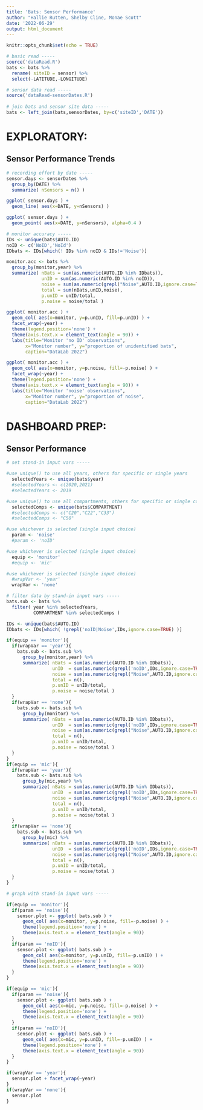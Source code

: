```yaml
---
title: 'Bats: Sensor Performance'
author: "Hallie Rutten, Shelby Cline, Monae Scott"
date: '2022-06-29'
output: html_document
---
```


```r
knitr::opts_chunk$set(echo = TRUE)

# basic read -----
source('dataRead.R')
bats <- bats %>% 
  rename( siteID = sensor) %>% 
  select(-LATITUDE,-LONGITUDE)

# sensor data read -----
source('dataRead-sensorDates.R')
  
# join bats and sensor site data -----
bats <- left_join(bats,sensorDates, by=c('siteID','DATE'))
```





# EXPLORATORY:

## Sensor Performance Trends

```r
# recording effort by date -----
sensor.days <- sensorDates %>% 
  group_by(DATE) %>% 
  summarize( nSensors = n() )

ggplot( sensor.days ) +
  geom_line( aes(x=DATE, y=nSensors) )

ggplot( sensor.days ) +
  geom_point( aes(x=DATE, y=nSensors), alpha=0.4 )
```

```r
# monitor accuracy -----
IDs <- unique(bats$AUTO.ID)
noID <- c('NoID','NoId')
IDbats <- IDs[which(! IDs %in% noID & IDs!='Noise')]

monitor.acc <- bats %>% 
  group_by(monitor,year) %>% 
  summarize( nBats = sum(as.numeric(AUTO.ID %in% IDbats)),
             unID = sum(as.numeric(AUTO.ID %in% noID)),
             noise = sum(as.numeric(grepl("Noise",AUTO.ID,ignore.case=TRUE))),
             total = sum(nBats,unID,noise),
             p.unID = unID/total, 
             p.noise = noise/total )

ggplot( monitor.acc ) +
  geom_col( aes(x=monitor, y=p.unID, fill=p.unID) ) +
  facet_wrap(~year) +
  theme(legend.position='none') +
  theme(axis.text.x = element_text(angle = 90)) +
  labs(title="Monitor 'no ID' observations",
       x="Monitor number", y="proportion of unidentified bats",
       caption="DataLab 2022")

ggplot( monitor.acc ) +
  geom_col( aes(x=monitor, y=p.noise, fill=-p.noise) ) +
  facet_wrap(~year) +
  theme(legend.position='none') +
  theme(axis.text.x = element_text(angle = 90)) +
  labs(title="Monitor 'noise' observations",
       x="Monitor number", y="proportion of noise",
       caption="DataLab 2022")
```





# DASHBOARD PREP:

## Sensor Performance

```r
# set stand-in input vars -----

#use unique() to use all years, others for specific or single years
  selectedYears <- unique(bats$year)
  #selectedYears <- c(2020,2021)
  #selectedYears <- 2019

#use unique() to use all compartments, others for specific or single compartments
  selectedComps <- unique(bats$COMPARTMENT)
  #selectedComps <- c("C20","C22","C33")
  #selectedComps <- "C50"

#use whichever is selected (single input choice)
  param <- 'noise'
  #param <- 'noID'

#use whichever is selected (single input choice)
  equip <- 'monitor'
  #equip <- 'mic'

#use whichever is selected (single input choice)
  #wrapVar <- 'year'
  wrapVar <- 'none'
```

```r
# filter data by stand-in input vars -----
bats.sub <- bats %>% 
  filter( year %in% selectedYears,
          COMPARTMENT %in% selectedComps )

IDs <- unique(bats$AUTO.ID)
IDbats <- IDs[which( !grepl('noID|Noise',IDs,ignore.case=TRUE) )]

if(equip == 'monitor'){
  if(wrapVar == 'year'){
    bats.sub <- bats.sub %>% 
      group_by(monitor,year) %>% 
      summarize( nBats = sum(as.numeric(AUTO.ID %in% IDbats)),
                 unID  = sum(as.numeric(grepl('noID',IDs,ignore.case=TRUE))),
                 noise = sum(as.numeric(grepl("Noise",AUTO.ID,ignore.case=TRUE))),
                 total = n(),
                 p.unID = unID/total, 
                 p.noise = noise/total )
  }
  if(wrapVar == 'none'){
    bats.sub <- bats.sub %>% 
      group_by(monitor) %>% 
      summarize( nBats = sum(as.numeric(AUTO.ID %in% IDbats)),
                 unID  = sum(as.numeric(grepl('noID',IDs,ignore.case=TRUE))),
                 noise = sum(as.numeric(grepl("Noise",AUTO.ID,ignore.case=TRUE))),
                 total = n(),
                 p.unID = unID/total, 
                 p.noise = noise/total )
  }
}
if(equip == 'mic'){
  if(wrapVar == 'year'){
    bats.sub <- bats.sub %>% 
      group_by(mic,year) %>% 
      summarize( nBats = sum(as.numeric(AUTO.ID %in% IDbats)),
                 unID  = sum(as.numeric(grepl('noID',IDs,ignore.case=TRUE))),
                 noise = sum(as.numeric(grepl("Noise",AUTO.ID,ignore.case=TRUE))),
                 total = n(),
                 p.unID = unID/total, 
                 p.noise = noise/total )
  }
  if(wrapVar == 'none'){
    bats.sub <- bats.sub %>% 
      group_by(mic) %>% 
      summarize( nBats = sum(as.numeric(AUTO.ID %in% IDbats)),
                 unID  = sum(as.numeric(grepl('noID',IDs,ignore.case=TRUE))),
                 noise = sum(as.numeric(grepl("Noise",AUTO.ID,ignore.case=TRUE))),
                 total = n(),
                 p.unID = unID/total, 
                 p.noise = noise/total )
  }
}
```

```r
# graph with stand-in input vars -----

if(equip == 'monitor'){
  if(param == 'noise'){
    sensor.plot <- ggplot( bats.sub ) +
      geom_col( aes(x=monitor, y=p.noise, fill=-p.noise) ) +
      theme(legend.position='none') +
      theme(axis.text.x = element_text(angle = 90))
  }
  if(param == 'noID'){
    sensor.plot <- ggplot( bats.sub ) +
      geom_col( aes(x=monitor, y=p.unID, fill=-p.unID) ) +
      theme(legend.position='none') +
      theme(axis.text.x = element_text(angle = 90))
  }
}

if(equip == 'mic'){
  if(param == 'noise'){
    sensor.plot <- ggplot( bats.sub ) +
      geom_col( aes(x=mic, y=p.noise, fill=-p.noise) ) +
      theme(legend.position='none') +
      theme(axis.text.x = element_text(angle = 90))
  }
  if(param == 'noID'){
    sensor.plot <- ggplot( bats.sub ) +
      geom_col( aes(x=mic, y=p.unID, fill=-p.unID) ) +
      theme(legend.position='none') +
      theme(axis.text.x = element_text(angle = 90))
  }
}

if(wrapVar == 'year'){
  sensor.plot + facet_wrap(~year)
}
if(wrapVar == 'none'){
  sensor.plot
}
```

